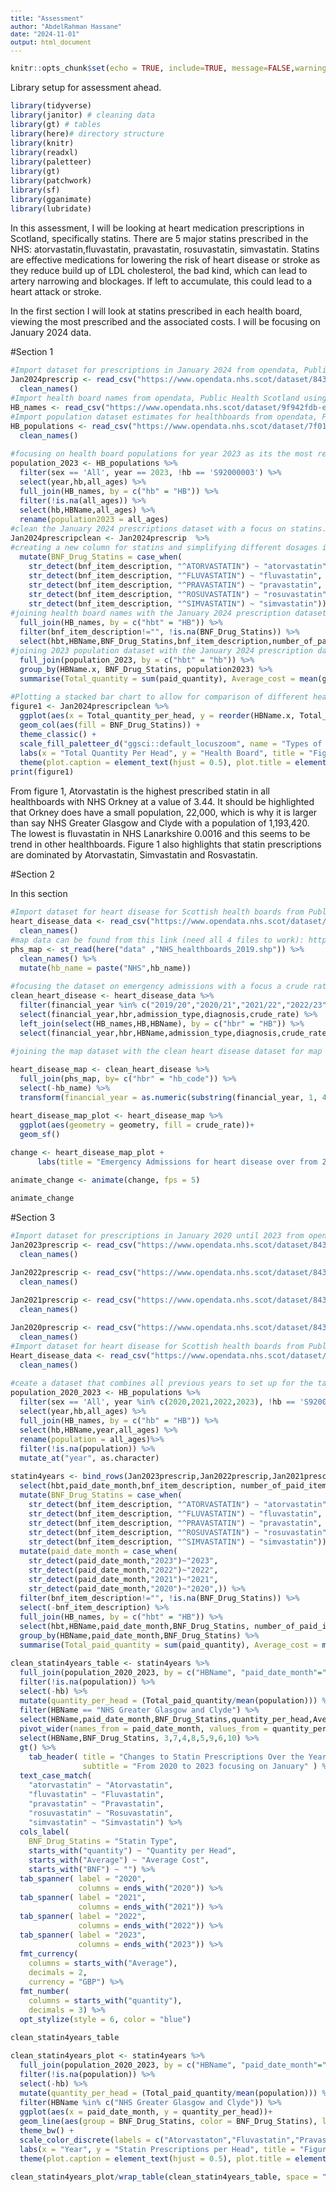 ```yaml
---
title: "Assessment"
author: "AbdelRahman Hassane"
date: "2024-11-01"
output: html_document
---
```

<style type="text/css">

body, td {
   font-size: 14px;
}
code.r{
  font-size: 12px;
}
pre {
  font-size: 12px
}
</style>
```r
knitr::opts_chunk$set(echo = TRUE, include=TRUE, message=FALSE,warning=FALSE)
```

Library setup for assessment ahead.
```r
library(tidyverse)
library(janitor) # cleaning data
library(gt) # tables
library(here)# directory structure
library(knitr)
library(readxl)
library(paletteer)
library(gt)
library(patchwork)
library(sf)
library(gganimate)
library(lubridate)
```

In this assessment, I will be looking at heart medication prescriptions in Scotland, specifically statins. There are 5 major statins prescribed in the NHS: atorvastatin,fluvastatin, pravastatin, rosuvastatin, simvastatin. Statins are effective medications for lowering the risk of heart disease or stroke as they reduce build up of LDL cholesterol, the bad kind, which can lead to artery narrowing and blockages. If left to accumulate, this could lead to a heart attack or stroke.

In the first section I will look at statins prescribed in each health board, viewing the most prescribed and the associated costs. I will be focusing on January 2024 data.

#Section 1
```r
#Import dataset for prescriptions in January 2024 from opendata, Public Health Scotland using the link below.
Jan2024prescrip <- read_csv("https://www.opendata.nhs.scot/dataset/84393984-14e9-4b0d-a797-b288db64d088/resource/d3eaaf84-0f3b-4fb8-9460-e33503095fbe/download/pitc202401.csv") %>% 
  clean_names()
#Import health board names from opendata, Public Health Scotland using the link below.
HB_names <- read_csv("https://www.opendata.nhs.scot/dataset/9f942fdb-e59e-44f5-b534-d6e17229cc7b/resource/652ff726-e676-4a20-abda-435b98dd7bdc/download/hb14_hb19.csv")
#Import population dataset estimates for healthboards from opendata, Public Health Scotland using the link below.
HB_populations <- read_csv("https://www.opendata.nhs.scot/dataset/7f010430-6ce1-4813-b25c-f7f335bdc4dc/resource/27a72cc8-d6d8-430c-8b4f-3109a9ceadb1/download/hb2019_pop_est_14102024.csv") %>% 
  clean_names()
```

```r
#focusing on health board populations for year 2023 as its the most recent.
population_2023 <- HB_populations %>% 
  filter(sex == 'All', year == 2023, !hb == 'S92000003') %>% 
  select(year,hb,all_ages) %>% 
  full_join(HB_names, by = c("hb" = "HB")) %>% 
  filter(!is.na(all_ages)) %>% 
  select(hb,HBName,all_ages) %>% 
  rename(population2023 = all_ages)
#clean the January 2024 prescriptions dataset with a focus on statins.
Jan2024prescripclean <- Jan2024prescrip  %>% 
#creating a new column for statins and simplifying different dosages into one name for simpler analysis.
  mutate(BNF_Drug_Statins = case_when(
    str_detect(bnf_item_description, "^ATORVASTATIN") ~ "atorvastatin",
    str_detect(bnf_item_description, "^FLUVASTATIN") ~ "fluvastatin",
    str_detect(bnf_item_description, "^PRAVASTATIN") ~ "pravastatin",
    str_detect(bnf_item_description, "^ROSUVASTATIN") ~ "rosuvastatin",
    str_detect(bnf_item_description, "^SIMVASTATIN") ~ "simvastatin")) %>% 
#joining health board names with the January 2024 prescription dataset.
  full_join(HB_names, by = c("hbt" = "HB")) %>%
  filter(bnf_item_description!="", !is.na(BNF_Drug_Statins)) %>% 
  select(hbt,HBName,BNF_Drug_Statins,bnf_item_description,number_of_paid_items:gross_ingredient_cost) %>%
#joining 2023 population dataset with the January 2024 prescription dataset.
  full_join(population_2023, by = c("hbt" = "hb")) %>% 
  group_by(HBName.x, BNF_Drug_Statins, population2023) %>% 
  summarise(Total_quantity = sum(paid_quantity), Average_cost = mean(gross_ingredient_cost), Total_quantity_per_head = Total_quantity/mean(population2023))

#Plotting a stacked bar chart to allow for comparison of different health boards in one plot.
figure1 <- Jan2024prescripclean %>% 
  ggplot(aes(x = Total_quantity_per_head, y = reorder(HBName.x, Total_quantity_per_head))) +
  geom_col(aes(fill = BNF_Drug_Statins)) +
  theme_classic() +
  scale_fill_paletteer_d("ggsci::default_locuszoom", name = "Types of Statin", labels = c("Atorvastaton","Fluvastatin","Pravastatin", "Rosvastatin", "Simvastatin")) +
  labs(x = "Total Quantity Per Head", y = "Health Board", title = "Figure 1: Distribution of Statins Amongst Scottish Health Boards", caption = "(Drug Dosages have not been factored into this figure)") +
  theme(plot.caption = element_text(hjust = 0.5), plot.title = element_text(hjust = 0.5))
print(figure1)
```

From figure 1, Atorvastatin is the highest prescribed statin in all healthboards with NHS Orkney at a value of 3.44. It should be highlighted that Orkney does have a small population, 22,000, which is why it is larger than say NHS Greater Glasgow and Clyde with a population of 1,193,420. The lowest is fluvastatin in NHS Lanarkshire 0.0016 and this seems to be trend in other healthboards. Figure 1 also highlights that statin prescriptions are dominated by Atorvastatin, Simvastatin and Rosvastatin.

#Section 2

In this section
```r
#Import dataset for heart disease for Scottish health boards from Public Health Scotland
heart_disease_data <- read_csv("https://www.opendata.nhs.scot/dataset/0e17f3fc-9429-48aa-b1ba-2b7e55688253/resource/748e2065-b447-4b75-99bd-f17f26f3eaef/download/hd_activitybyhbr.csv") %>% 
  clean_names()
#map data can be found from this link (need all 4 files to work): https://maps.gov.scot/ATOM/shapefiles/SG_NHS_HealthBoards_2019.zip
phs_map <- st_read(here("data" ,"NHS_healthboards_2019.shp")) %>% 
  clean_names() %>% 
  mutate(hb_name = paste("NHS",hb_name))
```

```r
#focusing the dataset on emergency admissions with a focus a crude rate. crude rate is defined as the number of events ocurring during a specificed time multiplied by 100,000 of the population.
clean_heart_disease <- heart_disease_data %>% 
  filter(financial_year %in% c("2019/20","2020/21","2021/22","2022/23"), sex == "All", age_group =="All", admission_type == "Emergency", !hbr %in% c("S92000003")) %>% 
  select(financial_year,hbr,admission_type,diagnosis,crude_rate) %>% 
  left_join(select(HB_names,HB,HBName), by = c("hbr" = "HB")) %>% 
  select(financial_year,hbr,HBName,admission_type,diagnosis,crude_rate)

#joining the map dataset with the clean heart disease dataset for map plotting.

heart_disease_map <- clean_heart_disease %>% 
  full_join(phs_map, by= c("hbr" = "hb_code")) %>% 
  select(-hb_name) %>% 
  transform(financial_year = as.numeric(substring(financial_year, 1, 4)) + 1)

heart_disease_map_plot <- heart_disease_map %>% 
  ggplot(aes(geometry = geometry, fill = crude_rate))+
  geom_sf()

change <- heart_disease_map_plot + 
      labs(title = "Emergency Admissions for heart disease over from 2019 to 2023 {as_integer(frame_time)}") + transition_time(financial_year)

animate_change <- animate(change, fps = 5)

animate_change
```


#Section 3
```r
#Import dataset for prescriptions in January 2020 until 2023 from opendata, Public Health Scotland using the link below.
Jan2023prescrip <- read_csv("https://www.opendata.nhs.scot/dataset/84393984-14e9-4b0d-a797-b288db64d088/resource/6caa7144-f0e4-4ab0-b9e4-8fa10c8edf1c/download/pitc202301.csv") %>% 
  clean_names()

Jan2022prescrip <- read_csv("https://www.opendata.nhs.scot/dataset/84393984-14e9-4b0d-a797-b288db64d088/resource/53a53d61-3b3b-4a12-888b-a788ce13db9c/download/pitc202201.csv") %>% 
  clean_names()

Jan2021prescrip <- read_csv("https://www.opendata.nhs.scot/dataset/84393984-14e9-4b0d-a797-b288db64d088/resource/7722a6e6-a6b6-49ec-aa63-fdc4bc727f05/download/pitc202101.csv") %>% 
  clean_names()

Jan2020prescrip <- read_csv("https://www.opendata.nhs.scot/dataset/84393984-14e9-4b0d-a797-b288db64d088/resource/e5c841f2-3e16-428b-97db-0798ec7a5fb4/download/pitc202001.csv") %>% 
  clean_names()
#Import dataset for heart disease for Scottish health boards from Public Health Scotland
Heart_disease_data <- read_csv("https://www.opendata.nhs.scot/dataset/0e17f3fc-9429-48aa-b1ba-2b7e55688253/resource/748e2065-b447-4b75-99bd-f17f26f3eaef/download/hd_activitybyhbr.csv") %>% 
  clean_names()
```

```r
#ceate a dataset that combines all previous years to set up for the table
population_2020_2023 <- HB_populations %>% 
  filter(sex == 'All', year %in% c(2020,2021,2022,2023), !hb == 'S92000003') %>% 
  select(year,hb,all_ages) %>% 
  full_join(HB_names, by = c("hb" = "HB")) %>%
  select(hb,HBName,year,all_ages) %>% 
  rename(population = all_ages)%>% 
  filter(!is.na(population)) %>% 
  mutate_at("year", as.character)

statin4years <- bind_rows(Jan2023prescrip,Jan2022prescrip,Jan2021prescrip,Jan2020prescrip) %>% 
  select(hbt,paid_date_month,bnf_item_description, number_of_paid_items:gross_ingredient_cost) %>% 
  mutate(BNF_Drug_Statins = case_when(
    str_detect(bnf_item_description, "^ATORVASTATIN") ~ "atorvastatin",
    str_detect(bnf_item_description, "^FLUVASTATIN") ~ "fluvastatin",
    str_detect(bnf_item_description, "^PRAVASTATIN") ~ "pravastatin",
    str_detect(bnf_item_description, "^ROSUVASTATIN") ~ "rosuvastatin",
    str_detect(bnf_item_description, "^SIMVASTATIN") ~ "simvastatin")) %>% 
  mutate(paid_date_month = case_when(
    str_detect(paid_date_month,"2023")~"2023",
    str_detect(paid_date_month,"2022")~"2022",
    str_detect(paid_date_month,"2021")~"2021",
    str_detect(paid_date_month,"2020")~"2020",)) %>% 
  filter(bnf_item_description!="", !is.na(BNF_Drug_Statins)) %>% 
  select(-bnf_item_description) %>% 
  full_join(HB_names, by = c("hbt" = "HB")) %>%
  select(hbt,HBName,paid_date_month,BNF_Drug_Statins, number_of_paid_items:gross_ingredient_cost) %>% 
  group_by(HBName,paid_date_month,BNF_Drug_Statins) %>% 
  summarise(Total_paid_quantity = sum(paid_quantity), Average_cost = mean(gross_ingredient_cost))

clean_statin4years_table <- statin4years %>% 
  full_join(population_2020_2023, by = c("HBName", "paid_date_month"="year")) %>% 
  filter(!is.na(population)) %>% 
  select(-hb) %>% 
  mutate(quantity_per_head = (Total_paid_quantity/mean(population))) %>%
  filter(HBName == "NHS Greater Glasgow and Clyde") %>% 
  select(HBName,paid_date_month,BNF_Drug_Statins,quantity_per_head,Average_cost) %>% 
  pivot_wider(names_from = paid_date_month, values_from = quantity_per_head:Average_cost) %>% 
  select(HBName,BNF_Drug_Statins, 3,7,4,8,5,9,6,10) %>%
  gt() %>%
    tab_header( title = "Changes to Statin Prescriptions Over the Years", 
                subtitle = "From 2020 to 2023 focusing on January" ) %>%
  text_case_match(
    "atorvastatin" ~ "Atorvastatin",
    "fluvastatin" ~ "Fluvastatin",
    "pravastatin" ~ "Pravastatin",
    "rosuvastatin" ~ "Rosuvastatin",
    "simvastatin" ~ "Simvastatin") %>% 
  cols_label(
    BNF_Drug_Statins = "Statin Type",
    starts_with("quantity") ~ "Quantity per Head",
    starts_with("Average") ~ "Average Cost",
    starts_with("BNF") ~ "") %>% 
  tab_spanner( label = "2020",
               columns = ends_with("2020")) %>% 
  tab_spanner( label = "2021",
               columns = ends_with("2021")) %>% 
  tab_spanner( label = "2022",
               columns = ends_with("2022")) %>% 
  tab_spanner( label = "2023",
               columns = ends_with("2023")) %>% 
  fmt_currency(
    columns = starts_with("Average"),
    decimals = 2,
    currency = "GBP") %>% 
  fmt_number(
    columns = starts_with("quantity"),
    decimals = 3) %>% 
  opt_stylize(style = 6, color = "blue")

clean_statin4years_table

clean_statin4years_plot <- statin4years %>% 
  full_join(population_2020_2023, by = c("HBName", "paid_date_month"="year")) %>% 
  filter(!is.na(population)) %>% 
  select(-hb) %>% 
  mutate(quantity_per_head = (Total_paid_quantity/mean(population))) %>%
  filter(HBName %in% c("NHS Greater Glasgow and Clyde")) %>% 
  ggplot(aes(x = paid_date_month, y = quantity_per_head))+
  geom_line(aes(group = BNF_Drug_Statins, color = BNF_Drug_Statins), linewidth = 1.8) +
  theme_bw() +
  scale_color_discrete(labels = c("Atorvastaton","Fluvastatin","Pravastatin", "Rosvastatin", "Simvastatin"))+
  labs(x = "Year", y = "Statin Prescriptions per Head", title = "Figure 3: Changes to Statin Prescriptions Over Time",caption = "(NHS Greater Glasgow and Clyde)", color = "Statin")+
  theme(plot.caption = element_text(hjust = 0.5), plot.title = element_text(hjust = 0.5))

clean_statin4years_plot/wrap_table(clean_statin4years_table, space = "free_y")

```

